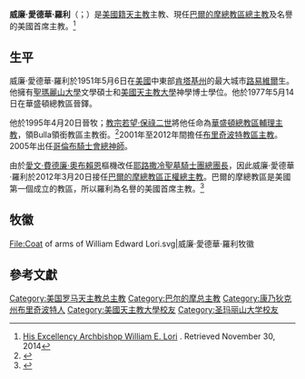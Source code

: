 {{Infobox Christian leader
| type = Archbishop
| honorific-prefix =
| name             = 威廉·愛德華·羅利<br />William Edward Lori
| honorific-suffix = 
| title            = [[天主教巴爾的摩總教區|天主教巴爾的摩總教區總主教]]
| image            = Mgr._William_Lori_(cropped).jpg
| caption          = 
| province         = 
| diocese          = 
| archdiocese      = 巴爾的摩
| appointed        = 2012年3月20日
| enthroned        = 2012年5月16日
| ended            = 
| predecessor      = [[愛文·費德廉·奧布賴恩|愛文·費德廉·奧布賴恩]]
| successor        = （現任）
| ordination       = 1977年5月14日
| ordained_by      = 
| consecration     = 1995年4月20日
| consecrated_by   = 
| cardinal         = 
| rank             = 
| previous_post    = {{unbulleted list|[[天主教華盛頓總教區|華盛頓總教區輔理主教]]（1995年－2001年）|Bulla領銜教區領銜主教（1995年－2001年）|[[天主教布里奇波特教區|布里奇波特教區主教]]（2001年－2012年）}}
| other_post       = {{unbulleted list|名譽的美國首席主教|[[哥倫布騎士會|哥倫布騎士會總神師]]}}
| birth_name       = 
| birth_date       = {{Birth date and age|1951|5|6|df=y}}
| birth_place      = [[美國|美國]][[肯塔基州|肯塔基州]][[路易維爾_(肯塔基州)|路易維爾]]
| death_date       = 
| death_place      = 
| buried           = 
| nationality      = [[美國|美國]]
| religion         = [[天主教|天主教]]
| residence        = 
| profession       = 
| alma_mater       = 
| signature        = 
| motto            = CARITAS IN VERITATE（在真理中實踐愛德）
| coat_of_arms     = Coat of arms of William Edward Lori.svg
}}

'''威廉·愛德華·羅利'''（{{lang-en|William Edward Lori}}；{{bd|1951年|5月6日|catIdx=William Edward Lori}}）是[[美國籍|美國籍]][[天主教|天主教]]主教、現任[[天主教巴爾的摩總教區|巴爾的摩總教區總主教]]及名譽的美國首席主教。<ref>[http://www.archbalt.org/about-us/pallium/upload/PalliumROME.pdf His Excellency Archbishop William E. Lori] {{Wayback|url=http://www.archbalt.org/about-us/pallium/upload/PalliumROME.pdf |date=20160304191412 }}. Retrieved November 30, 2014</ref>

==生平==
威廉·愛德華·羅利於1951年5月6日在[[美國|美國]]中東部[[肯塔基州|肯塔基州]]的最大城市[[路易維爾_(肯塔基州)|路易維爾]]生。他擁有[[聖瑪麗山大學|聖瑪麗山大學]]文學碩士和[[美國天主教大學|美國天主教大學]]神學博士學位。他於1977年5月14日在華盛頓總教區晉鐸。

他於1995年4月20日晉牧；[[教宗若望·保祿二世|教宗若望·保祿二世]]將他任命為[[天主教華盛頓總教區|華盛頓總教區輔理主教]]，領Bulla領銜教區主教銜。<ref>{{Cite web |url=http://www.catholic-hierarchy.org/bishop/blori.html |title=''威廉·愛德華·羅利主教'' 取自2010年3月4日. |accessdate=2016年3月15日 |archive-date=2018年8月10日 |archive-url=https://web.archive.org/web/20180810042148/http://www.catholic-hierarchy.org/bishop/blori.html |dead-url=no }}</ref>2001年至2012年間擔任[[天主教布里奇波特教區|布里奇波特教區主教]]。2005年出任[[哥倫布騎士會|哥倫布騎士會總神師]]。

由於[[愛文·費德廉·奧布賴恩|愛文·費德廉·奧布賴恩]]樞機改任[[耶路撒冷聖墓騎士團|耶路撒冷聖墓騎士團總團長]]，因此威廉·愛德華·羅利於2012年3月20日接任[[天主教巴爾的摩總教區|巴爾的摩總教區正權總主教]]。巴爾的摩總教區是美國第一個成立的教區，所以羅利為名譽的美國首席主教。<ref name="Sala Stampa">{{cite web |url=http://press.catholica.va/news_services/bulletin/news/28950.php?index=28950&lang=en |title=NOMINA DELL'ARCIVESCOVO DI BALTIMORE (U.S.A.) |publisher=[[聖座新聞辦公室|聖座新聞辦公室]] |date=2012年3月20日 |language=it |deadurl=yes |archiveurl=https://web.archive.org/web/20130921060112/http://press.catholica.va/news_services/bulletin/news/28950.php?index=28950&lang=en |archivedate=2013年9月21日 |access-date=2016年3月15日 }}</ref>

== 牧徽 ==
<gallery>
File:Coat of arms of William Edward Lori.svg|威廉·愛德華·羅利牧徽
</gallery>

==參考文獻==
{{reflist}}

[[Category:美国罗马天主教总主教|Category:美国罗马天主教总主教]]
[[Category:巴尔的摩总主教|Category:巴尔的摩总主教]]
[[Category:康乃狄克州布里奇波特人|Category:康乃狄克州布里奇波特人]]
[[Category:美國天主教大學校友|Category:美國天主教大學校友]]
[[Category:圣玛丽山大学校友|Category:圣玛丽山大学校友]]